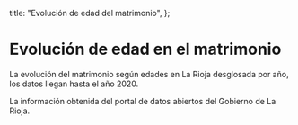 
  title: "Evolución de edad del matrimonio",
};

# Evolución de edad en el matrimonio

La evolución del matrimonio según edades en La Rioja desglosada por año, los datos llegan hasta el año 2020.

La información obtenida del portal de datos abiertos del Gobierno de La Rioja.

<MarriageYearlyEvolution originUrl="https://web.larioja.org/dato-abierto/datoabierto?n=opd-54" />
